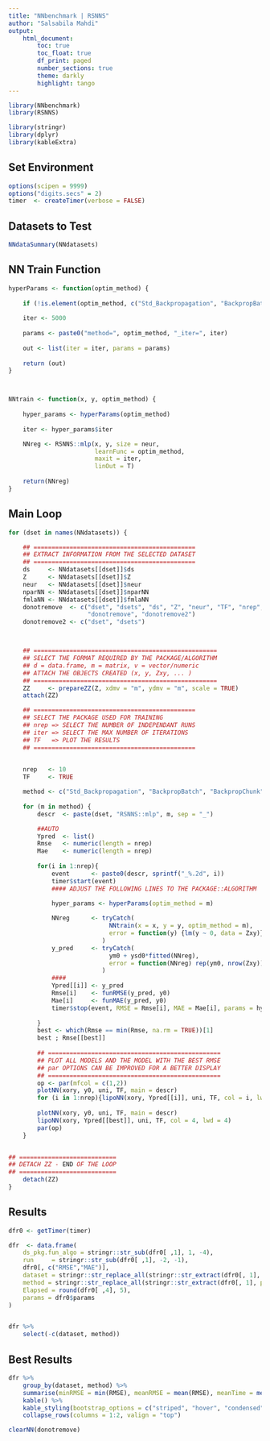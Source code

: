---
title: "NNbenchmark | RSNNS"
author: "Salsabila Mahdi"
output:
    html_document:
        toc: true
        toc_float: true
        df_print: paged
        number_sections: true
        theme: darkly
        highlight: tango
---


```{r message=FALSE, warning=FALSE}
library(NNbenchmark)
library(RSNNS)

library(stringr)
library(dplyr)
library(kableExtra)
```

## Set Environment
```{r}
options(scipen = 9999)
options("digits.secs" = 2)
timer  <- createTimer(verbose = FALSE)
```

## Datasets to Test

```{r}
NNdataSummary(NNdatasets)
```

## NN Train Function
```{r}
hyperParams <- function(optim_method) {
    
    if (!is.element(optim_method, c("Std_Backpropagation", "BackpropBatch", "BackpropChunk", "BackpropMomentum", "BackpropWeightDecay", "Rprop", "Quickprop", "SCG"))) stop("Invalid Parameters.")
    
    iter <- 5000
    
    params <- paste0("method=", optim_method, "_iter=", iter)
    
    out <- list(iter = iter, params = params)
    
    return (out)
}



NNtrain <- function(x, y, optim_method) {
    
    hyper_params <- hyperParams(optim_method)
    
    iter <- hyper_params$iter

    NNreg <- RSNNS::mlp(x, y, size = neur, 
                        learnFunc = optim_method, 
                        maxit = iter, 
                        linOut = T)
    
    return(NNreg)
}
```


## Main Loop
```{r fig.height=5, fig.width=14, message=FALSE, warning=FALSE}
for (dset in names(NNdatasets)) {

    ## =============================================
    ## EXTRACT INFORMATION FROM THE SELECTED DATASET
    ## =============================================
    ds     <- NNdatasets[[dset]]$ds
    Z      <- NNdatasets[[dset]]$Z
    neur   <- NNdatasets[[dset]]$neur
    nparNN <- NNdatasets[[dset]]$nparNN
    fmlaNN <- NNdatasets[[dset]]$fmlaNN
    donotremove  <- c("dset", "dsets", "ds", "Z", "neur", "TF", "nrep", "timer",
                      "donotremove", "donotremove2")
    donotremove2 <- c("dset", "dsets") 



    ## ===================================================
    ## SELECT THE FORMAT REQUIRED BY THE PACKAGE/ALGORITHM
    ## d = data.frame, m = matrix, v = vector/numeric
    ## ATTACH THE OBJECTS CREATED (x, y, Zxy, ... )
    ## ===================================================
    ZZ     <- prepareZZ(Z, xdmv = "m", ydmv = "m", scale = TRUE)
    attach(ZZ)

    ## =============================================
    ## SELECT THE PACKAGE USED FOR TRAINING
    ## nrep => SELECT THE NUMBER OF INDEPENDANT RUNS
    ## iter => SELECT THE MAX NUMBER OF ITERATIONS
    ## TF   => PLOT THE RESULTS
    ## =============================================

    
    nrep   <- 10
    TF     <- TRUE 

    method <- c("Std_Backpropagation", "BackpropBatch", "BackpropChunk", "BackpropMomentum", "BackpropWeightDecay", "Rprop", "Quickprop", "SCG")
        
    for (m in method) {
        descr  <- paste(dset, "RSNNS::mlp", m, sep = "_")

        ##AUTO
        Ypred  <- list()
        Rmse   <- numeric(length = nrep)
        Mae    <- numeric(length = nrep)
    
        for(i in 1:nrep){
            event      <- paste0(descr, sprintf("_%.2d", i))
            timer$start(event)
            #### ADJUST THE FOLLOWING LINES TO THE PACKAGE::ALGORITHM
            
            hyper_params <- hyperParams(optim_method = m)

            NNreg      <- tryCatch(  
                            NNtrain(x = x, y = y, optim_method = m),
                            error = function(y) {lm(y ~ 0, data = Zxy)}
                          )    
            y_pred     <- tryCatch(
                            ym0 + ysd0*fitted(NNreg),
                            error = function(NNreg) rep(ym0, nrow(Zxy))
                          )    
            ####
            Ypred[[i]] <- y_pred
            Rmse[i]    <- funRMSE(y_pred, y0)
            Mae[i]     <- funMAE(y_pred, y0)
            timer$stop(event, RMSE = Rmse[i], MAE = Mae[i], params = hyper_params$params, printmsg = FALSE)
            
        }
        best <- which(Rmse == min(Rmse, na.rm = TRUE))[1]
        best ; Rmse[[best]]
        
        ## ================================================
        ## PLOT ALL MODELS AND THE MODEL WITH THE BEST RMSE
        ## par OPTIONS CAN BE IMPROVED FOR A BETTER DISPLAY
        ## ================================================
        op <- par(mfcol = c(1,2))
        plotNN(xory, y0, uni, TF, main = descr)
        for (i in 1:nrep){lipoNN(xory, Ypred[[i]], uni, TF, col = i, lwd = 1)}
        
        plotNN(xory, y0, uni, TF, main = descr)
        lipoNN(xory, Ypred[[best]], uni, TF, col = 4, lwd = 4)
        par(op)
    }


## ===========================
## DETACH ZZ - END OF THE LOOP
## ===========================
    detach(ZZ)
}
```


## Results

```{r}
dfr0 <- getTimer(timer) 

dfr  <- data.frame(
    ds_pkg.fun_algo = stringr::str_sub(dfr0[ ,1], 1, -4),
    run     = stringr::str_sub(dfr0[ ,1], -2, -1),
    dfr0[, c("RMSE","MAE")],
    dataset = stringr::str_replace_all(stringr::str_extract(dfr0[, 1], pattern = "^\\w*_"), fixed("_"), ""),
    method = stringr::str_replace_all(stringr::str_extract(dfr0[, 1], pattern = "_\\w*_"), fixed("_"), ""),
    Elapsed = round(dfr0[ ,4], 5),
    params = dfr0$params
)


dfr %>%
    select(-c(dataset, method))
```

## Best Results

```{r}
dfr %>%
    group_by(dataset, method) %>%
    summarise(minRMSE = min(RMSE), meanRMSE = mean(RMSE), meanTime = mean(Elapsed)) %>%
    kable() %>%
    kable_styling(bootstrap_options = c("striped", "hover", "condensed", "responsive")) %>%
    collapse_rows(columns = 1:2, valign = "top")
```

```{r}
clearNN(donotremove)
```